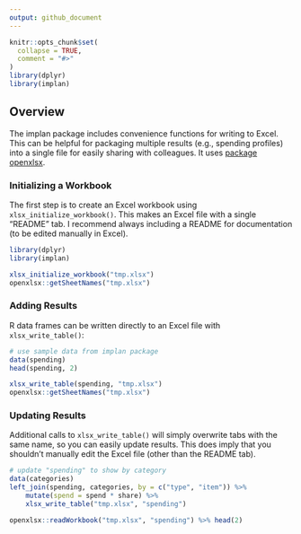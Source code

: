 ---
output: github_document
---
<!-- write-excel.md is generated from write-excel.Rmd. Please edit that file -->

```{r, include = FALSE}
knitr::opts_chunk$set(
  collapse = TRUE,
  comment = "#>"
)
library(dplyr)
library(implan)
```

## Overview

The implan package includes convenience functions for writing to Excel. This can be helpful for packaging multiple results (e.g., spending profiles) into a single file for easily sharing with colleagues. It uses [package openxlsx](https://ycphs.github.io/openxlsx/index.html).

### Initializing a Workbook

The first step is to create an Excel workbook using `xlsx_initialize_workbook()`. This makes an Excel file with a single "README" tab. I recommend always including a README for documentation (to be edited manually in Excel).

```{r}
library(dplyr)
library(implan)

xlsx_initialize_workbook("tmp.xlsx")
openxlsx::getSheetNames("tmp.xlsx")
```

### Adding Results

R data frames can be written directly to an Excel file with `xlsx_write_table()`:

```{r}
# use sample data from implan package
data(spending)
head(spending, 2)

xlsx_write_table(spending, "tmp.xlsx")
openxlsx::getSheetNames("tmp.xlsx")
```

### Updating Results

Additional calls to `xlsx_write_table()` will simply overwrite tabs with the same name, so you can easily update results. This does imply that you shouldn't manually edit the Excel file (other than the README tab).

```{r}
# update "spending" to show by category
data(categories) 
left_join(spending, categories, by = c("type", "item")) %>%
    mutate(spend = spend * share) %>%
    xlsx_write_table("tmp.xlsx", "spending")

openxlsx::readWorkbook("tmp.xlsx", "spending") %>% head(2)
```
